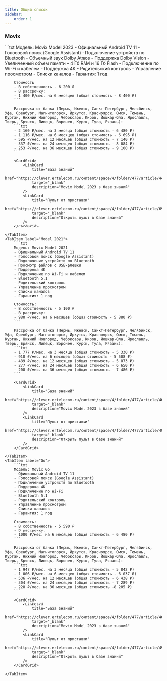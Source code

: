 ```yaml
---
title: Общий список
sidebar:
    order: 1
---
```



<LinkCard
    title="Все приставки"
    href="https://clever.ertelecom.ru/content/space/4/article/8943"
    target="_blank"
    description="Открыть список приставок в базе знаний"
/>

### Movix
<Tabs>
    <TabItem label="Model 2023">
        ```txt
        Модель: Movix Model 2023
        - Официальный Android TV 11
        - Голосовой поиск (Google Assistant)
        - Подключение устройств по Bluetooth
        - Объемный звук Dolby Atmos
        - Поддержка Dolby Vision
        - Увеличенный объем памяти – 4 Гб RAM и 16 Гб Flash
        - Подключение по Wi-Fi и кабелем
        - Поддержка 4К
        - Родительский контроль
        - Управление просмотром
        - Списки каналов
        - Гарантия: 1 год

        Стоимость
        - В собственность - 6 200 ₽
        - В рассрочку:
        - 1 400 ₽/мес. на 6 месяцев (общая стоимость - 8 400 ₽)
        ```

        Рассрочка от банка (Пермь, Ижевск, Санкт-Петербург, Челябинск, Уфа, Оренбург, Магнитогорск, Иркутск, Красноярск, Омск, Тюмень, Курган, Нижний Новгород, Чебоксары, Киров, Йошкар-Ола, Ярославль, Тверь, Брянск, Липецк, Воронеж, Курск, Тула, Рязань):
        ```txt
        - 2 160 ₽/мес. на 3 месяца (общая стоимость - 6 480 ₽)
        - 1 116 ₽/мес. на 6 месяцев (общая стоимость - 6 695 ₽)
        - 595 ₽/мес. на 12 месяцев (общая стоимость - 7 140 ₽)
        - 337 ₽/мес. на 24 месяцев (общая стоимость - 8 084 ₽)
        - 253 ₽/мес. на 36 месяцев (общая стоимость - 9 100 ₽)
        ```

        <CardGrid>
            <LinkCard
                title="База знаний"
                href="https://clever.ertelecom.ru/content/space/4/folder/477/article/4424"
                target="_blank"
                description="Movix Model 2023 в базе знаний"
            />
            <LinkCard
                title="Пульт от приставки"
                href="https://clever.ertelecom.ru/content/space/4/folder/477/article/6947"
                target="_blank"
                description="Открыть пульт в базе знаний"
            />
        </CardGrid>

    </TabItem>
    <TabItem label="Model 2021">
        ```txt
        Модель: Movix Model 2021
        - Официальный Android TV 11
        - Голосовой поиск (Google Assistant)
        - Подключение устройств по Bluetooth
        - Просмотр файлов с USB-флешки
        - Поддержка 4К
        - Подключение по Wi-Fi и кабелем
        - Bluetooth 5.1
        - Родительский контроль
        - Управление просмотром
        - Списки каналов
        - Гарантия: 1 год

        Стоимость:
        - В собственность - 5 100 ₽
        - В рассрочку:
        - 980 ₽/мес. на 6 месяцев (общая стоимость - 5 880 ₽)
        ```

        Рассрочка от банка (Пермь, Ижевск, Санкт-Петербург, Челябинск, Уфа, Оренбург, Магнитогорск, Иркутск, Красноярск, Омск, Тюмень, Курган, Нижний Новгород, Чебоксары, Киров, Йошкар-Ола, Ярославль, Тверь, Брянск, Липецк, Воронеж, Курск, Тула, Рязань):
        ```txt
        - 1 777 ₽/мес. на 3 месяца (общая стоимость - 5 330 ₽)
        - 918 ₽/мес. на 6 месяцев (общая стоимость - 5 508 ₽)
        - 489 ₽/мес. на 12 месяцев (общая стоимость - 5 873 ₽)
        - 277 ₽/мес. на 24 месяцев (общая стоимость - 6 650 ₽)
        - 208 ₽/мес. на 36 месяцев (общая стоимость - 7 486 ₽)
        ```

        <CardGrid>
            <LinkCard
                title="База знаний"
                href="https://clever.ertelecom.ru/content/space/4/folder/477/article/4655"
                target="_blank"
                description="Movix Model 2023 в базе знаний"
            />
            <LinkCard
                title="Пульт от приставки"
                href="https://clever.ertelecom.ru/content/space/4/folder/477/article/4951"
                target="_blank"
                description="Открыть пульт в базе знаний"
            />
        </CardGrid>

    </TabItem>
    <TabItem label="Go">
        ```txt
        Модель: Movix Go
        - Официальный Android TV 11
        - Голосовой поиск (Google Assistant)
        - Подключение устройств по Bluetooth
        - Поддержка 4К
        - Подключение по Wi-Fi
        - Bluetooth 5.1
        - Родительский контроль
        - Управление просмотром
        - Списки каналов
        - Гарантия: 1 год

        Стоимость:
        - В собственность - 5 590 ₽
        - В рассрочку:
        - 1080 ₽/мес. на 6 месяцев (общая стоимость - 6 480 ₽)
        ```

        Рассрочка от банка (Пермь, Ижевск, Санкт-Петербург, Челябинск, Уфа, Оренбург, Магнитогорск, Иркутск, Красноярск, Омск, Тюмень, Курган, Нижний Новгород, Чебоксары, Киров, Йошкар-Ола, Ярославль, Тверь, Брянск, Липецк, Воронеж, Курск, Тула, Рязань):
        ```txt
        - 1 947 ₽/мес. на 3 месяца (общая стоимость - 5 842 ₽)
        - 1 006 ₽/мес. на 6 месяцев (общая стоимость - 6 037 ₽)
        - 536 ₽/мес. на 12 месяцев (общая стоимость - 6 438 ₽)
        - 304 ₽/мес. на 24 месяцев (общая стоимость - 7 289 ₽)
        - 228 ₽/мес. на 36 месяцев (общая стоимость -8 205 ₽)
        ```

        <CardGrid>
            <LinkCard
                title="База знаний"
                href="https://clever.ertelecom.ru/content/space/4/folder/477/article/4621"
                target="_blank"
                description="Movix Model 2023 в базе знаний"
            />
            <LinkCard
                title="Пульт от приставки"
                href="https://clever.ertelecom.ru/content/space/4/folder/477/article/4951"
                target="_blank"
                description="Открыть пульт в базе знаний"
            />
        </CardGrid>

    </TabItem>
</Tabs>
